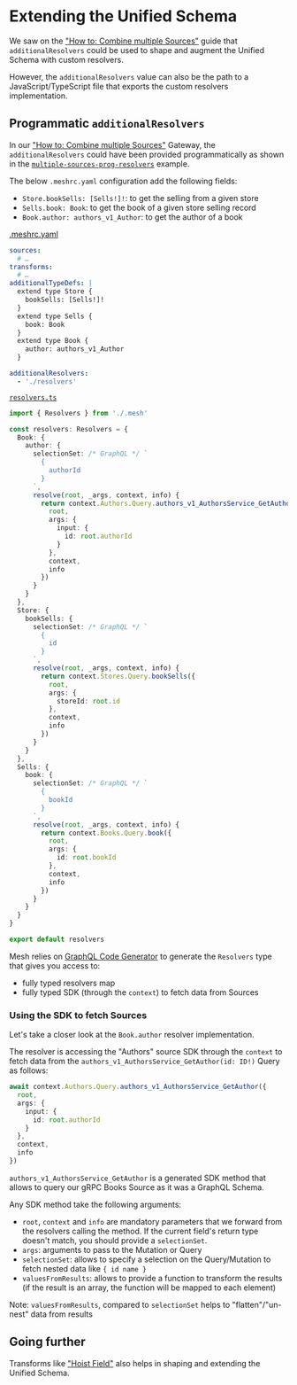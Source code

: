 
# Extending the Unified Schema

We saw on the ["How to: Combine multiple Sources"](/docs/getting-started/combine-multiple-sources) guide that `additionalResolvers` could be used to shape and augment the Unified Schema with custom resolvers.

However, the `additionalResolvers` value can also be the path to a JavaScript/TypeScript file that exports the custom resolvers implementation.

## Programmatic `additionalResolvers`

In our ["How to: Combine multiple Sources"](/docs/getting-started/combine-multiple-sources) Gateway, the `additionalResolvers` could have been provided programmatically as shown in the [`multiple-sources-prog-resolvers`](https://github.com/charlypoly/graphql-mesh-docs-first-gateway/tree/master/packages/multiple-sources-prog-resolvers) example.

The below `.meshrc.yaml` configuration add the following fields:

- `Store.bookSells: [Sells!]!`: to get the selling from a given store
- `Sells.book: Book`: to get the book of a given store selling record
- `Book.author: authors_v1_Author`: to get the author of a book

[.meshrc.yaml](https://github.com/charlypoly/graphql-mesh-docs-first-gateway/tree/master/packages/multiple-sources-prog-resolvers/.meshrc.yaml)

```yaml filename=".meshrc.yaml"
sources:
  # …
transforms:
  # …
additionalTypeDefs: |
  extend type Store {
    bookSells: [Sells!]!
  }
  extend type Sells {
    book: Book
  }
  extend type Book {
    author: authors_v1_Author
  }

additionalResolvers:
  - './resolvers'
```

[`resolvers.ts`](https://github.com/charlypoly/graphql-mesh-docs-first-gateway/tree/master/packages/multiple-sources-prog-resolvers/resolvers.ts)

```ts filename="resolvers.ts"
import { Resolvers } from './.mesh'

const resolvers: Resolvers = {
  Book: {
    author: {
      selectionSet: /* GraphQL */ `
        {
          authorId
        }
      `,
      resolve(root, _args, context, info) {
        return context.Authors.Query.authors_v1_AuthorsService_GetAuthor({
          root,
          args: {
            input: {
              id: root.authorId
            }
          },
          context,
          info
        })
      }
    }
  },
  Store: {
    bookSells: {
      selectionSet: /* GraphQL */ `
        {
          id
        }
      `,
      resolve(root, _args, context, info) {
        return context.Stores.Query.bookSells({
          root,
          args: {
            storeId: root.id
          },
          context,
          info
        })
      }
    }
  },
  Sells: {
    book: {
      selectionSet: /* GraphQL */ `
        {
          bookId
        }
      `,
      resolve(root, _args, context, info) {
        return context.Books.Query.book({
          root,
          args: {
            id: root.bookId
          },
          context,
          info
        })
      }
    }
  }
}

export default resolvers
```

Mesh relies on [GraphQL Code Generator](https://graphql-code-generator.com) to generate the `Resolvers` type that gives you access to:

- fully typed resolvers map
- fully typed SDK (through the `context`) to fetch data from Sources

### Using the SDK to fetch Sources

Let's take a closer look at the `Book.author` resolver implementation.

The resolver is accessing the "Authors" source SDK through the `context` to fetch data from the `authors_v1_AuthorsService_GetAuthor(id: ID!)` Query as follows:

```ts
await context.Authors.Query.authors_v1_AuthorsService_GetAuthor({
  root,
  args: {
    input: {
      id: root.authorId
    }
  },
  context,
  info
})
```

`authors_v1_AuthorsService_GetAuthor` is a generated SDK method that allows to query our gRPC Books Source as it was a GraphQL Schema.

Any SDK method take the following arguments:

- `root`, `context` and `info` are mandatory parameters that we forward from the resolvers calling the method. If the current field's return type doesn't match, you should provide a `selectionSet`.
- `args`: arguments to pass to the Mutation or Query
- `selectionSet`: allows to specify a selection on the Query/Mutation to fetch nested data like `{ id name }`
- `valuesFromResults`: allows to provide a function to transform the results (if the result is an array, the function will be mapped to each element)

<Callout>Note: `valuesFromResults`, compared to `selectionSet` helps to "flatten"/"un-nest" data from results</Callout>

## Going further

Transforms like ["Hoist Field"](/docs/transforms/hoist) also helps in shaping and extending the Unified Schema.
